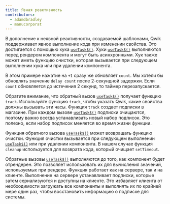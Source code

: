 ```yaml
---
title: Явная реактивность
contributors:
  - adamdbradley
  - manucorporat
---
```


В дополнение к неявной реактивности, создаваемой шаблонами, Qwik поддерживает явное выполнение кода при изменении свойства. Это достигается с помощью хука [`useTask$()`](/docs/(qwik)/components/lifecycle/index.mdx#usetask). Хуки [`useTask$()`](/docs/(qwik)/components/lifecycle/index.mdx#usetask) выполняются перед рендером компонента и могут быть асинхронными. Хук также может иметь функцию очистки, которая вызывается при следующем выполнении хука или при удалении компонента.

В этом примере нажатие на `+1` сразу же обновляет `count`. Мы хотели бы обновлять значение `delay count` после 2-секундной задержки. Если `count` обновляется до истечения 2 секунд, то таймер перезапускается.

Обратите внимание, что обратный вызов [`useTask$()`](/docs/(qwik)/components/lifecycle/index.mdx#usetask) получает функцию `track`. Используйте функцию `track`, чтобы указать Qwik, какие свойства должны вызывать эти часы. Функция `track` создает подписки в магазине. При каждом вызове [`useTask$()`](/docs/(qwik)/components/lifecycle/index.mdx#usetask) подписки очищаются, поэтому важно всегда устанавливать новый набор подписок. Это полезно, если набор подписок меняется во время жизни функции.

Функция обратного вызова [`useTask$()`](/docs/(qwik)/components/lifecycle/index.mdx#usetask) может возвращать функцию очистки. Функция очистки вызывается при следующем выполнении [`useTask$()`](/docs/(qwik)/components/lifecycle/index.mdx#usetask) или при удалении компонента. В нашем случае функция `cleanup` используется для возврата кода, который очищает `setTimeout`.

Обратные вызовы [`useTask$()`](/docs/(qwik)/components/lifecycle/index.mdx#usetask) выполняются до того, как компонент будет отрендерен. Это позволяет использовать их для вычисления значений, используемых при рендере. Функция работает как на сервере, так и на клиенте. Выполнение на сервере устанавливает подписки, которые затем сериализуются и доступны на клиенте. Это избавляет клиента от необходимости загружать все компоненты и выполнять их по крайней мере один раз, чтобы восстановить информацию о подписке для системы.
